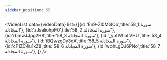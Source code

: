 ```yaml
---
sidebar_position: 55
---
```


<VideoList data={videoData} list={[{id:'En9-Zl0MGOo',title:'58_1 سورة المجادلة'},
{id:'zJseliohpF0',title:'58_2 سورة المجادلة'},
{id:'rbmwJJpg2H8',title:'58_3 سورة المجادلة'},
{id:'_ynfWLbLVHU',title:'58_4 سورة المجادلة'},
{id:'tBQwzgDy3dA',title:'58_5 سورة المجادلة'},
{id:'cF1ZC4u1xZ8',title:'58_6 سورة المجادلة'},
{id:'wphLgQJ6PNo',title:'58_7 سورة المجادلة'},
]}
/>
